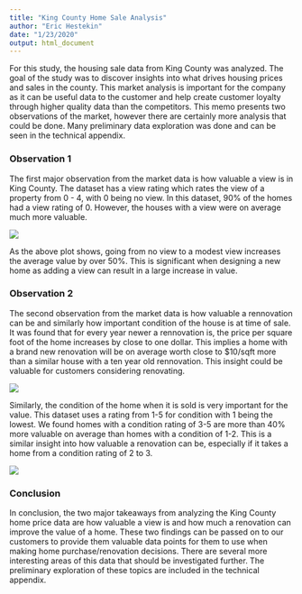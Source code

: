 ```yaml
---
title: "King County Home Sale Analysis"
author: "Eric Hestekin"
date: "1/23/2020"
output: html_document
---
```


For this study, the housing sale data from King County was analyzed.  The goal of the study was to discover insights into what drives housing prices and sales in the county.  This market analysis is important for the company as it can be useful data to the customer and help create customer loyalty through higher quality data than the competitors.  This memo presents two observations of the market, however there are certainly more analysis that could be done.  Many preliminary data exploration was done and can be seen in the technical appendix.

### Observation 1

The first major observation from the market data is how valuable a view is in King County.  The dataset has a view rating which rates the view of a property from 0 - 4, with 0 being no view.  In this dataset, 90% of the homes had a view rating of 0.  However, the houses with a view were on average much more valuable.

![](view_vs_price.png)

As the above plot shows, going from no view to a modest view increases the average value by over 50%.  This is significant when designing a new home as adding a view can result in a large increase in value.

### Observation 2

The second observation from the market data is how valuable a rennovation can be and similarly how important condition of the house is at time of sale.  It was found that for every year newer a rennovation is, the price per square foot of the home increases by close to one dollar.  This implies a home with a brand new renovation will be on average worth close to $10/sqft more than a similar house with a ten year old rennovation.  This insight could be valuable for customers considering renovating.

![](price_vs_yr_built.png)

Similarly, the condition of the home when it is sold is very important for the value.  This dataset uses a rating from 1-5 for condition with 1 being the lowest.  We found homes with a condition rating of 3-5 are more than 40% more valuable on average than homes with a condition of 1-2.  This is a similar insight into how valuable a renovation can be, especially if it takes a home from a condition rating of 2 to 3.

![](condition_vs_price.png)

### Conclusion

In conclusion, the two major takeaways from analyzing the King County home price data are how valuable a view is and how much a renovation can improve the value of a home.  These two findings can be passed on to our customers to provide them valuable data points for them to use when making home purchase/renovation decisions.  There are several more interesting areas of this data that should be investigated further.  The preliminary exploration of these topics are included in the technical appendix.